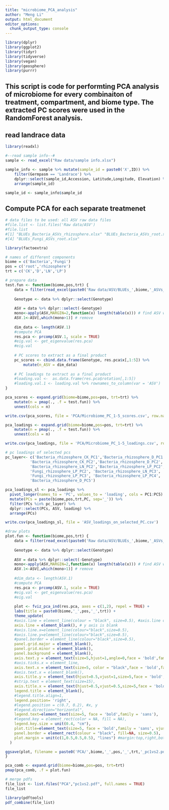 ---
title: "microbiome_PCA_analysis"
author: "Meng Li"
output: html_document
editor_options: 
  chunk_output_type: console
---

```{r setup, include=FALSE}
library(dplyr)
library(ggplot2)
library(tidyr)
library(tidyverse)
library(vegan)
library(geosphere)
library(purrr)

```

## This script is code for performting PCA analysis of microbiome for every combinaiton of treatment, compartment, and biome type. The extracted PC scores were used in the RandomForest analysis.

## read landrace data 

```{r read}
library(readxl)

#--read sample info--#
sample <- read_excel("Raw data/sample info.xlsx")

sample_info <- sample %>% mutate(sample_id = paste0('X',ID)) %>% 
    filter(Germpasm == 'Landrace') %>% 
    dplyr::select(sample_id,Accession, Latitude,Longitude, Elevation) %>% 
    arrange(sample_id)

sample_id <- sample_info$sample_id

```

## Compute PCA for each separate treatmenet  

```{r pca}
# data files to be used: all ASV raw data files
#file.list <- list.files('Raw data/ASV') 
#file.list
#[1] "BLUEs_Bacteria_ASVs_rhizosphere.xlsx" "BLUEs_Bacteria_ASVs_root.xlsx"        "BLUEs_Fungi_ASVs_rhizosphere.xlsx"   
#[4] "BLUEs_Fungi_ASVs_root.xlsx"

library(factoextra)

# names of different components
biome = c('Bacteria','Fungi')
pos = c('root','rhizosphere')
trt = c('CK','D','LN','LP')

# prepare data
test.fun <- function(biome,pos,trt) {
    data = filter(read_excel(paste0('Raw data/ASV/BLUEs_',biome,'_ASVs_',pos,'.xlsx'),sheet = paste0(biome,'_',pos,'_',trt)), Genotype %in% sample_id) %>% arrange(sample_id)
    
    Genotype <- data %>% dplyr::select(Genotype)
    
    ASV = data %>% dplyr::select(-Genotype)
    mono<-apply(ASV,MARGIN=2,function(x) length(table(x))) # find ASV with a constant value
    ASV.1<-ASV[,which(mono>1)] # remove
    
    dim_data <- length(ASV.1)
    #compute PCA
    res.pca <- prcomp(ASV.1, scale = TRUE)
    #eig.val <- get_eigenvalue(res.pca)
    #eig.val
    
    # PC scores to extract as a final product
    pc_scores <- cbind.data.frame(Genotype, res.pca$x[,1:5]) %>% 
        mutate(n_ASV = dim_data)
    
    # PC loadings to extract as a final product
    #loading.val <-  as.data.frame(res.pca$rotation[,1:5])
    #loading.val.1 <- loading.val %>% rownames_to_column(var = 'ASV')
}

pca_scores <- expand.grid(biome=biome,pos=pos, trt=trt) %>%
    mutate(n = pmap(., .f = test.fun)) %>%
    unnest(cols = n)

write.csv(pca_scores, file = 'PCA/Microbiome_PC_1-5_scores.csv', row.names = FALSE)

pca_loadings <- expand.grid(biome=biome,pos=pos, trt=trt) %>%
    mutate(n = pmap(., .f = test.fun)) %>%
    unnest(cols = n)

write.csv(pca_loadings, file = 'PCA/Microbiome_PC_1-5_loadings.csv', row.names = FALSE)

# pc loadings of selected pcs
pc_layer<- c('Bacteria_rhizosphere_CK_PC1','Bacteria_rhizosphere_D_PC1',
           'Bacteria_rhizosphere_CK_PC2','Bacteria_rhizosphere_D_PC2', 
           'Bacteria_rhizosphere_LN_PC2','Bacteria_rhizosphere_LP_PC2',
           'Fungi_rhizosphere_LP_PC2', 'Bacteria_rhizosphere_LN_PC3',
           'Fungi_rhizosphere_LP_PC3', 'Bacteria_rhizosphere_LP_PC4',
           'Bacteria_rhizosphere_D_PC5')

pca_loadings_sl <- pca_loadings %>% 
  pivot_longer(names_to = 'PC', values_to = 'loading', cols = PC1:PC5) %>%
  mutate(PCs = paste(biome,pos,trt,PC, sep='_')) %>%
  filter(PCs %in% pc_layer) %>%
  dplyr::select(PCs, ASV, loading) %>%
  arrange(PCs)

write.csv(pca_loadings_sl, file = 'ASV_loadings_on_selected_PC.csv')

#draw plots
plot.fun <- function(biome,pos,trt) {
    data = filter(read_excel(paste0('Raw data/ASV/BLUEs_',biome,'_ASVs_',pos,'.xlsx'),sheet = paste0(biome,'_',pos,'_',trt)), Genotype %in% sample_id) %>% arrange(sample_id)
    
    Genotype <- data %>% dplyr::select(Genotype)
    
    ASV = data %>% dplyr::select(-Genotype)
    mono<-apply(ASV,MARGIN=2,function(x) length(table(x))) # find ASV with a constant value
    ASV.1<-ASV[,which(mono>1)] # remove
    
    #dim_data <- length(ASV.1)
    #compute PCA
    res.pca <- prcomp(ASV.1, scale = TRUE)
    #eig.val <- get_eigenvalue(res.pca)
    #eig.val
    
    plot <- fviz_pca_ind(res.pca, axes = c(1,2), repel = TRUE) +
    labs(title = paste0(biome,'_',pos,'_',trt)) +
    theme_update(
    #axis.line = element_line(colour = "black", size=0.5), #axis.line or not
    axis.line = element_blank(), # y axis is blank
    #axis.line.x=element_line(colour="black",size=0.5),
    #axis.line.y=element_line(colour="black",size=0.5),
    #panel.border = element_line(colour="black",size=0.5),
    panel.grid.major = element_blank(), 
    panel.grid.minor = element_blank(),
    panel.background = element_blank(),
    axis.text.y = element_text(size=5,hjust=1,angle=0,face = 'bold',family = 'sans'), #hjust=0,alignment to the left;hjust=1,alignment from the right
    #axis.ticks.x = element_line,
    axis.text.x = element_text(size=5, color = "black",face = 'bold',family = 'sans'), #x axis
    #axis.text.x = element_blank(),
    axis.title.y = element_text(hjust=0.5,vjust=1,size=5,face = 'bold',family = 'sans'), #hjust=the distance from the left side; vjust=the distance from the x axis
    #strip.text = element_text(size=15),
    axis.title.x = element_text(hjust=0.5,vjust=0.5,size=5,face = 'bold',family = 'sans'),
    legend.title = element_blank(),
    #legend.title.align=1,
    legend.position= 'right',
    #legend.position = c(0.7, 0.2), #x, y
    #legend.direction="horizontal",
    legend.text=element_text(size=5, face = 'bold',family = 'sans'),
    #legend.key = element_rect(color = NA, fill = NA),
    legend.key.size = unit(0.4, "cm"),
    plot.title=element_text(size=5, face = 'bold',family = 'sans', vjust = 1.5), #face="italic" size=18,hjust = 0.5
    panel.border = element_rect(colour = "black", fill=NA, size=0.5),
    plot.margin = unit(c(1,0.5,0.5,0.5), "lines") #margin:top,right,bottom,left
  )

ggsave(plot, filename = paste0('PCA/',biome,'_',pos,'_',trt,'_pc1vs2.pdf'),width =12,height = 8, units = 'cm')
}

pca_comb <- expand.grid(biome=biome,pos=pos, trt=trt) 
pmap(pca_comb, .f = plot.fun)

# merge pdfs
file_list <- list.files("PCA","pc1vs2.pdf", full.names = TRUE)
file_list

library(pdftools)
pdf_combine(file_list)

```
